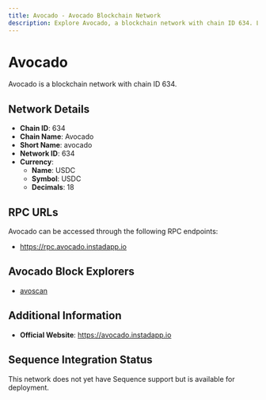 ```yaml
--- 
title: Avocado - Avocado Blockchain Network
description: Explore Avocado, a blockchain network with chain ID 634. Learn about its native currency, USDC, and how to interact with the network.
---
```


# Avocado

Avocado is a blockchain network with chain ID 634.

## Network Details

- **Chain ID**: 634
- **Chain Name**: Avocado
- **Short Name**: avocado
- **Network ID**: 634
- **Currency**: 
  - **Name**: USDC
  - **Symbol**: USDC
  - **Decimals**: 18

## RPC URLs

Avocado can be accessed through the following RPC endpoints:

- https://rpc.avocado.instadapp.io

## Avocado Block Explorers

- [avoscan](https://avoscan.co)

## Additional Information

- **Official Website**: https://avocado.instadapp.io

## Sequence Integration Status

This network does not yet have Sequence support but is available for deployment.
